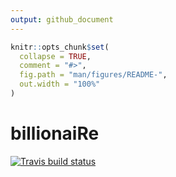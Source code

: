 ```yaml
---
output: github_document
---
```


<!-- README.md is generated from README.Rmd. Please edit that file -->

```r
knitr::opts_chunk$set(
  collapse = TRUE,
  comment = "#>",
  fig.path = "man/figures/README-",
  out.width = "100%"
)
```

# billionaiRe

<!-- badges: start -->
[![Travis build status](https://travis-ci.com/caldwellst/billionaiRe.svg?branch=master)](https://travis-ci.com/caldwellst/billionaiRe)
<!-- badges: end -->


